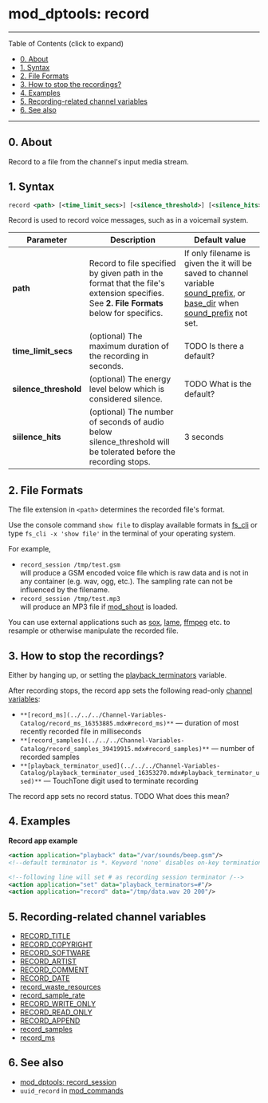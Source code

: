 
# mod_dptools: record 

 

---

Table of Contents (click to expand)

* [0\. About](#0-about)
* [1\. Syntax](#1-syntax)
* [2\. File Formats](#2-file-formats)
* [3\. How to stop the recordings?](#3-how-to-stop-the-recordings)
* [4\. Examples](#4-examples)
* [5\. Recording-related channel variables](#5-recording-related-channel-variables)
* [6\. See also](#6-see-also)

---

## 0\. About

Record to a file from the channel's input media stream.

## 1\. Syntax

```xml
record <path> [<time_limit_secs>] [<silence_threshold>] [<silence_hits>]
```

Record is used to record voice messages, such as in a voicemail system.

| Parameter              | Description                                                                                                                             | Default value                                                                                                                                                                                                                |
| ---------------------- | --------------------------------------------------------------------------------------------------------------------------------------- | ---------------------------------------------------------------------------------------------------------------------------------------------------------------------------------------------------------------------------- |
| **path**               | Record to file specified by given path in the format that the file's extension specifies. See **2\. File Formats** below for specifics. | If only filename is given the it will be saved to channel variable [sound\_prefix](../../../Channel-Variables-Catalog/sound_prefix_16353267.mdx#sound_prefix), or [base\_dir](../../../Channel-Variables-Catalog/base_dir_17170736.mdx#base_dir) when [sound\_prefix](../../../Channel-Variables-Catalog/sound_prefix_16353267.mdx#sound_prefix) not set. |
| **time\_limit\_secs**  | (optional) The maximum duration of the recording in seconds.                                                                            | TODO Is there a default?                                                                                                                                                                                                     |
| **silence\_threshold** | (optional) The energy level below which is considered silence.                                                                          | TODO What is the default?                                                                                                                                                                                                    |
| **siilence\_hits**     | (optional) The number of seconds of audio below silence\_threshold will be tolerated before the recording stops.                        | 3 seconds                                                                                                                                                                                                                    |

## 2\. File Formats

The file extension in `<path>` determines the recorded file's format. 

Use the console command `show file` to display available formats in [fs\_cli](../../Client-and-Developer-Interfaces/1048948.mdx#or) or type `fs_cli -x 'show file'` in the terminal of your operating system.

For example,

* `record_session /tmp/test.gsm`  
will produce a GSM encoded voice file which is raw data and is not in any container (e.g. wav, ogg, etc.). The sampling rate can not be influenced by the filename.
* `record_session /tmp/test.mp3`  
will produce an MP3 file if [mod\_shout](../mod_shout_3965531.mdx#21-play) is loaded.

You can use external applications such as [sox](http://sox.sourceforge.net/), [lame](http://lame.sourceforge.net/), [ffmpeg](https://ffmpeg.org/) etc. to resample or otherwise manipulate the recorded file.

## 3\. How to stop the recordings?

Either by hanging up, or setting the [playback\_terminators](../../../Channel-Variables-Catalog/playback_terminators_16353264.mdx#0-about) variable.

After recording stops, the record app sets the following read-only [channel variables](../../Introduction/Variables/index.mdx#0-about): 

* `**[record_ms](../../../Channel-Variables-Catalog/record_ms_16353885.mdx#record_ms)**` — duration of most recently recorded file in milliseconds
* `**[record_samples](../../../Channel-Variables-Catalog/record_samples_39419915.mdx#record_samples)**` — number of recorded samples
* `**[playback_terminator_used](../../../Channel-Variables-Catalog/playback_terminator_used_16353270.mdx#playback_terminator_used)**` — TouchTone digit used to terminate recording

The record app sets no record status. TODO What does this mean?

## 4\. Examples

**Record app example**

```xml
<action application="playback" data="/var/sounds/beep.gsm"/>
<!--default terminator is *. Keyword 'none' disables on-key termination /-->

<!--following line will set # as recording session terminator /-->
<action application="set" data="playback_terminators=#"/> 
<action application="record" data="/tmp/data.wav 20 200"/>
```

## 5\. Recording-related channel variables

* [RECORD\_TITLE](../../../Channel-Variables-Catalog/RECORD_TITLE_16352865.mdx#record_title)
* [RECORD\_COPYRIGHT](../../../Channel-Variables-Catalog/RECORD_COPYRIGHT_16352868.mdx#record_copyright)
* [RECORD\_SOFTWARE](../../../Channel-Variables-Catalog/RECORD_SOFTWARE_16352871.mdx#record_software)
* [RECORD\_ARTIST](../../../Channel-Variables-Catalog/RECORD_ARTIST_16352874.mdx#record_artist)
* [RECORD\_COMMENT](../../../Channel-Variables-Catalog/RECORD_COMMENT_16352877.mdx#record_comment)
* [RECORD\_DATE](../../../Channel-Variables-Catalog/RECORD_DATE_16352880.mdx#record_date)
* [record\_waste\_resources](../../../Channel-Variables-Catalog/record_waste_resources_16352905.mdx#record_waste_resources)
* [record\_sample\_rate](../../../Channel-Variables-Catalog/record_sample_rate_16353888.mdx#record_sample_rate)
* [RECORD\_WRITE\_ONLY](../../../Channel-Variables-Catalog/RECORD_WRITE_ONLY_16354620.mdx#see-also)
* [RECORD\_READ\_ONLY](../../../Channel-Variables-Catalog/RECORD_READ_ONLY_16353891.mdx#--)
* [RECORD\_APPEND](../../../Channel-Variables-Catalog/RECORD_APPEND_16353876.mdx#record_append)
* [record\_samples](../../../Channel-Variables-Catalog/record_samples_39419915.mdx#record_samples)
* [record\_ms](../../../Channel-Variables-Catalog/record_ms_16353885.mdx#record_ms)

## 6\. See also

* [mod\_dptools: record\_session](./6587110.mdx#about)
* `uuid_record` in [mod\_commands](../mod_commands_1966741.mdx#--)

  

